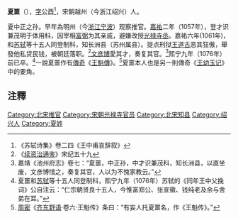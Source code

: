 '''夏噩'''（{{bd|?||?|}}），[[表字|字]]公酉<ref>《苏轼诗集》卷二四《王中甫哀辞叙》</ref>，宋朝越州（今浙江绍兴）人。

夏中正之孙。早年為明州（今[[浙江|浙江]][[宁波|宁波]]）观察推官。[[嘉祐|嘉祐]]二年（1057年），登才识兼茂明于体用科，因宰相[[富弼|富弼]]为其亲戚，避嫌改授[[光禄寺丞|光禄寺丞]]。嘉祐六年(1061年)，和[[苏轼|苏轼]]等十五人同登制科，知长洲县（苏州属县）。提点刑狱[[王道古|王道古]]恶其狂傲，舉發他私贷民钱，被朝廷落职。<ref>《[[续资治通鉴|续资治通鉴]]》宋纪五十九</ref>[[文彦博|文彦博]]愛其才，奏复其官。<ref>嘉靖《池州府志》卷七：“夏噩，中正孙，中才识兼茂科，知长洲县，以直坐废，文彦博惜之，奏复其官，人以为不愧家教云。”</ref>熙宁九年（1076年）前已卒。<ref>夏噩和[[苏轼|苏轼]]等十五人同登制科，熙宁九年（1076年）苏轼的《同年王中父挽词》公自注云：“仁宗朝贤良十五人，今惟富郑公、张宣徽、钱纯老及余与舍弟在耳。”</ref>一說夏噩作有[[傳奇_(小說)|傳奇]]《[[王魁傳|王魁傳]]》。<ref>[[周密|周密]]《[[齐东野语|齐东野语]]·卷六·王魁传》条曰：“有妄人托夏噩名，作《王魁传》。”</ref>夏噩本人也是另一則傳奇《[[王幼玉记|王幼玉记]]》中的要角。

==注釋==
{{reflist}}

[[Category:北宋推官|Category:北宋推官]]
[[Category:宋朝光禄寺官员|Category:宋朝光禄寺官员]]
[[Category:北宋知县|Category:北宋知县]]
[[Category:绍兴人|Category:绍兴人]]
[[Category:夏姓|Category:夏姓]]